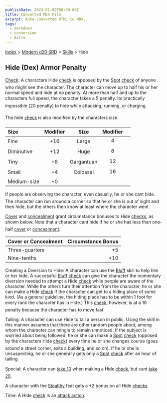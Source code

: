 ```yaml
---
publishDate: 2023-01-02T00:00:00Z
title: Converted MDX File
excerpt: Auto-converted HTML to MDX.
tags:
  - markdown
  - conversion
  - Astro
---
```






[Index](-index) > [Modern d20 SRD](modern-d20-srd-index) > [Skills](modern-d20-srd-skills-index) > Hide




## Hide (Dex) Armor Penalty


[Check](modern-d20-srd-skills-skill-basics-php#skill-check-index): A characters Hide [check](modern-d20-srd-skills-skill-basics-php#skill-check-index) is opposed by the [Spot](modern-d20-srd-skills-spot) [check](modern-d20-srd-skills-skill-basics-php#skill-check-index) of anyone who might see the character. The character can move up to half his or her normal speed and hide at no penalty. At more than half and up to the characters full speed, the character takes a 5 penalty. Its practically impossible (20 penalty) to hide while attacking, running, or charging.



The hide [check](modern-d20-srd-skills-skill-basics-php#skill-check-index) is also modified by the characters size:


| Size | Modifier | Size | Modifier |  |
| :------ | :----------: | :------: | :----------: | --: |
| Fine | +16 | Large | 4 |  |
| Diminutive | +12 | Huge | 8 |  |
| Tiny | +8 | Gargantuan | 12 |  |
| Small | +4 | Colossal | 16 |  |
| Medium-size | +0 |  |  |  |





If people are observing the character, even casually, he or she cant hide. The character can run around a corner so that he or she is out of sight and then hide, but the others then know at least where the character went.



[Cover](modern-d20-srd-combat-cover) and [concealment](modern-d20-srd-combat-concealment) grant circumstance bonuses to Hide [checks](modern-d20-srd-skills-skill-basics-php#skill-check-index), as shown below. Note that a character cant hide if he or she has less than one-half [cover](modern-d20-srd-combat-cover) or [concealment](modern-d20-srd-combat-concealment).


| Cover or Concealment | Circumstance Bonus |
| :---------------------- | --------------------: |
| Three-quarters | +5 |
| Nine-tenths | +10 |




Creating a Diversion to Hide: A character can use the [Bluff](modern-d20-srd-skills-bluff) skill to help him or her hide. A successful [Bluff](modern-d20-srd-skills-bluff) [check](modern-d20-srd-skills-skill-basics-php#skill-check-index) can give the character the momentary diversion needed to attempt a Hide [check](modern-d20-srd-skills-skill-basics-php#skill-check-index) while people are aware of the character. While the others turn their attention from the character, he or she can make a Hide [check](modern-d20-srd-skills-skill-basics-php#skill-check-index) if the character can get to a hiding place of some kind. (As a general guideline, the hiding place has to be within 1 foot for every rank the character has in Hide.) This [check](modern-d20-srd-skills-skill-basics-php#skill-check-index), however, is at a 10 penalty because the character has to move fast.



Tailing: A character can use Hide to tail a person in public. Using the skill in this manner assumes that there are other random people about, among whom the character can mingle to remain unnoticed. If the subject is worried about being followed, he or she can make a [Spot](modern-d20-srd-skills-spot) [check](modern-d20-srd-skills-skill-basics-php#skill-check-index) (opposed by the characters Hide [check](modern-d20-srd-skills-skill-basics-php#skill-check-index)) every time he or she changes course (goes around a street corner, exits a building, and so on). If he or she is unsuspecting, he or she generally gets only a [Spot](modern-d20-srd-skills-spot) [check](modern-d20-srd-skills-skill-basics-php#skill-check-index) after an hour of tailing.



Special: A character can [take
10](modern-d20-srd-skills-skill-basics-php#take10-index) when making a Hide [check](modern-d20-srd-skills-skill-basics-php#skill-check-index), but cant [take
20](modern-d20-srd-skills-skill-basics-php#take20-index).



A character with the [Stealthy](modern-d20-srd-feats-stealthy) feat gets a +2 bonus on all Hide [checks](modern-d20-srd-skills-skill-basics-php#skill-check-index).



Time: A Hide [check](modern-d20-srd-skills-skill-basics-php#skill-check-index) is an [attack
action](modern-d20-srd-combat-attack-actions).



